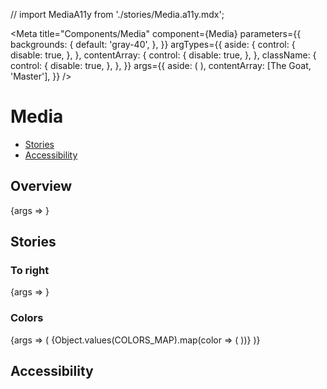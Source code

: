 
// import MediaA11y from './stories/Media.a11y.mdx';

<Meta
  title="Components/Media"
  component={Media}
  parameters={{
    backgrounds: {
      default: 'gray-40',
    },
  }}
  argTypes={{
    aside: {
      control: {
        disable: true,
      },
    },
    contentArray: {
      control: {
        disable: true,
      },
    },
    className: {
      control: {
        disable: true,
      },
    },
  }}
  args={{
    aside: (
      <Avatar imgSrc="https://images.unsplash.com/photo-1645287628160-c7d824ebf16f?w=200" />
    ),
    contentArray: [<Text weight="bold">The Goat</Text>, 'Master'],
  }}
/>

# Media

- [Stories](#stories)
- [Accessibility](#accessibility)

## Overview

<Canvas>
  <Story name="Default">{args => <Media {...args} />}</Story>
</Canvas>

<ArgsTable story="Default" />

## Stories

### To right

<Canvas>
  <Story name="To right" args={{toRight: true}}>
    {args => <Media {...args} />}
  </Story>
</Canvas>

### Colors

<Canvas>
  <Story name="Colors">
    {args => (
      <Flex alignItems="flex-end" wrap="true">
        {Object.values(COLORS_MAP).map(color => (
          <StoryVariant label={color} width={200} key={color}>
            <Media {...args} key={color} color={color} />
          </StoryVariant>
        ))}
      </Flex>
    )}
  </Story>
</Canvas>

## Accessibility
